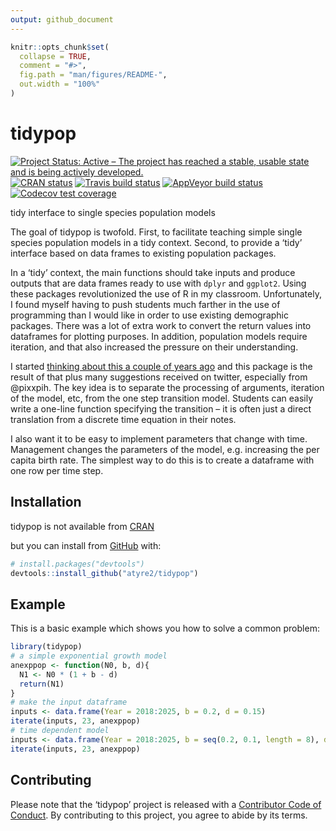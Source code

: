 ```yaml
---
output: github_document
---
```


<!-- README.md is generated from README.Rmd. Please edit that file -->

```r
knitr::opts_chunk$set(
  collapse = TRUE,
  comment = "#>",
  fig.path = "man/figures/README-",
  out.width = "100%"
)
```
# tidypop

<!-- badges: start -->
[![Project Status: Active – The project has reached a stable, usable state and is being actively developed.](https://www.repostatus.org/badges/latest/active.svg)](https://www.repostatus.org/#active)
[![CRAN status](https://www.r-pkg.org/badges/version/tidypop)](https://cran.r-project.org/package=tidypop)
[![Travis build status](https://travis-ci.com/atyre2/tidypop.svg?branch=master)](https://travis-ci.com/atyre2/tidypop)
[![AppVeyor build status](https://ci.appveyor.com/api/projects/status/github/atyre2/tidypop?branch=master&svg=true)](https://ci.appveyor.com/project/atyre2/tidypop)
[![Codecov test coverage](https://codecov.io/gh/atyre2/tidypop/branch/master/graph/badge.svg)](https://codecov.io/gh/atyre2/tidypop?branch=master)
<!-- badges: end -->


tidy interface to single species population models

The goal of tidypop is twofold. First, to facilitate teaching simple single species population models
in a tidy context. Second, to provide a 'tidy' interface based on data frames to existing population 
packages. 

In a 'tidy' context, the main functions should take inputs and produce outputs that are data frames ready 
to use with `dplyr` and `ggplot2`. Using these packages revolutionized the use of
R in my classroom. Unfortunately, I found myself having to push students much 
farther in the use of programming than I would like in order to use existing 
demographic packages. There was a lot of extra work to convert the return values
into dataframes for plotting purposes. In addition, population models require 
iteration, and that also increased the pressure on their understanding. 

I started [thinking about this a couple of years ago](https://drewtyre.rbind.io/post/teaching-the-logistic-model/)
and this package is the result of that plus many suggestions received on twitter, 
especially from @pixxpih. The key idea is to separate the processing of arguments,
iteration of the model, etc, from the one step transition model. Students can 
easily write a one-line function specifying the transition -- it is often just a
direct translation from a discrete time equation in their notes. 

I also want it to be easy to implement parameters that change with time. Management
changes the parameters of the model, e.g. increasing the per capita birth rate. 
The simplest way to do this is to create a dataframe with one row per time step. 

## Installation

tidypop is not available from [CRAN](https://CRAN.R-project.org) 

but you can install from [GitHub](https://github.com/) with:

``` r
# install.packages("devtools")
devtools::install_github("atyre2/tidypop")
```


## Example

This is a basic example which shows you how to solve a common problem:

```r
library(tidypop)
# a simple exponential growth model
anexppop <- function(N0, b, d){
  N1 <- N0 * (1 + b - d)
  return(N1)
}
# make the input dataframe
inputs <- data.frame(Year = 2018:2025, b = 0.2, d = 0.15)
iterate(inputs, 23, anexppop)
# time dependent model
inputs <- data.frame(Year = 2018:2025, b = seq(0.2, 0.1, length = 8), d = 0.15)
iterate(inputs, 23, anexppop)
```

## Contributing

  Please note that the 'tidypop' project is released with a
  [Contributor Code of Conduct](.github/CODE_OF_CONDUCT.md).
  By contributing to this project, you agree to abide by its terms.
